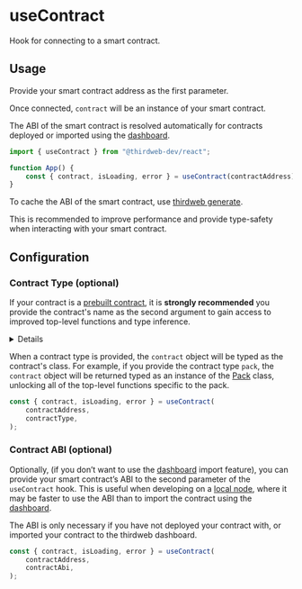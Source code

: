 
# useContract

Hook for connecting to a smart contract.

## Usage

Provide your smart contract address as the first parameter.

Once connected, `contract` will be an instance of your smart contract.

The ABI of the smart contract is resolved automatically for contracts deployed or imported
using the [dashboard](/dashboard).

```js
import { useContract } from "@thirdweb-dev/react";

function App() {
	const { contract, isLoading, error } = useContract(contractAddress);
}
```

<Callout title="Generate" variant="info">

To cache the ABI of the smart contract, use [thirdweb generate](/cli/generate).

This is recommended to improve performance and provide type-safety when interacting with your smart contract.

</Callout>

## Configuration

### Contract Type (optional)

If your contract is a [prebuilt contract](/pre-built-contracts), it is **strongly recommended**
you provide the contract's name as the second argument
to gain access to improved top-level functions and type inference.

<Details summary="View available contract types">
	<UnorderedList>
		<li>
			<b>NFT Drop</b>: <code>"nft-drop"</code>
		</li>
		<li>
			<b>Signature Drop</b>: <code>"signature-drop"</code>
		</li>
		<li>
			<b>Edition Drop</b>: <code>"edition-drop"</code>
		</li>
		<li>
			<b>NFT Collection</b>: <code>"nft-collection"</code>
		</li>
		<li>
			<b>Edition</b>: <code>"edition"</code>
		</li>
		<li>
			<b>Multiwrap</b>: <code>"multiwrap"</code>
		</li>
		<li>
			<b>Pack</b>: <code>"pack"</code>
		</li>
		<li>
			<b>Token Drop</b>: <code>"token-drop"</code>
		</li>
		<li>
			<b>Token</b>: <code>"token"</code>
		</li>
		<li>
			<b>Marketplace</b>: <code>"marketplace"</code> |{" "}
			<code>"marketplace-v3"</code>
		</li>
		<li>
			<b>Split</b>: <code>"split"</code>
		</li>
		<li>
			<b>Vote</b>: <code>"vote"</code>
		</li>
	</UnorderedList>
</Details>

When a contract type is provided, the `contract` object will be typed as the contract's class.
For example, if you provide the contract type `pack`, the `contract`
object will be returned typed as an instance of the [Pack](/typescript/sdk.pack) class, unlocking
all of the top-level functions specific to the pack.

```js
const { contract, isLoading, error } = useContract(
	contractAddress,
	contractType,
);
```

### Contract ABI (optional)

Optionally, (if you don&rsquo;t want to use the [dashboard](/dashboard) import feature),
you can provide your smart contract&rsquo;s ABI to the second parameter of the `useContract` hook.
This is useful when developing on a [local node](/typescript/sdk.thirdwebsdk#local-nodes),
where it may be faster to use the ABI than to import the contract using the [dashboard](/dashboard).

The ABI is only necessary if you have not deployed your contract with, or imported your contract
to the thirdweb dashboard.

```js
const { contract, isLoading, error } = useContract(
	contractAddress,
	contractAbi,
);
```
